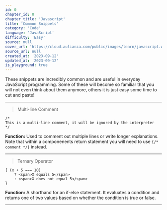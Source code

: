 ```yaml
---
id: 0
chapter_id: 0
chapter_title: 'Javascript'
title: 'Common Snippets'
category: 'Code'
language: 'JavaScript'
difficulty: 'Easy'
source: null
cover_url: 'https://cloud.aulianza.com/public/images/learn/javascript.webp'
source_url: null
created_at: '2023-09-12'
updated_at: '2023-09-12'
is_playground: true
---
```


These snippets are incredibly common and are useful in everyday JavaScript programming. Some of these will become so familiar that you will not even think about them anymore, others it is just easy some time to cut and paste!

---

> Multi-line Comment
```
/*
This is a multi-line comment, it will be ignored by the interpreter
*/
```
**Function:** Used to comment out multiple lines or write longer explanations. Note that within a componenents return statement you will need to use `{/* comment */}` instead.

---

> Ternary Operator
```
{ (x + 5 === 10)
    ? <span>X equals 5</span>
    : <span>X does not equal 5</span> 
}
```
**Function:** A shorthand for an if-else statement. It evaluates a condition and returns one of two values based on whether the condition is true or false.

---